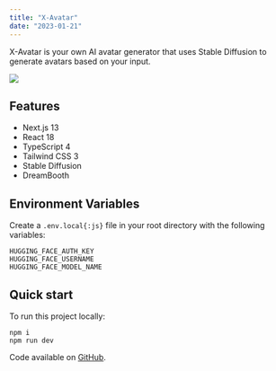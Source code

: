 ```yaml
---
title: "X-Avatar"
date: "2023-01-21"
---
```


X-Avatar is your own AI avatar generator that uses Stable Diffusion to generate avatars based on your input.

<Img
  src="/images/posts/x-avatar.png"
  width={2154}
  height={1232}
  caption="AI avatar generator built with Stable Diffusion"
/>

## Features

- Next.js 13
- React 18
- TypeScript 4
- Tailwind CSS 3
- Stable Diffusion
- DreamBooth

## Environment Variables

Create a `.env.local{:js}` file in your root directory with the following variables:

```env title=".env.local"
HUGGING_FACE_AUTH_KEY
HUGGING_FACE_USERNAME
HUGGING_FACE_MODEL_NAME
```

## Quick start

To run this project locally:

```shell title="Terminal"
npm i
npm run dev
```

Code available on [GitHub](https://github.com/eneax/x-avatar).
